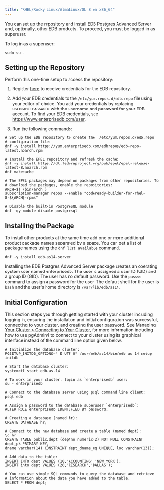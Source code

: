 ```yaml
---
title: "RHEL/Rocky Linux/AlmaLinux/OL 8 on x86_64"
---
```


You can set up the repository and install EDB Postgres Advanced Server and, optionally, other EDB products. To proceed, you must be logged in as superuser.

To log in as a superuser:

```shell
sudo su -
```

## Setting up the Repository
Perform this one-time setup to access the repository:

1. Register [here](https://www.enterprisedb.com/repository-access-request) to receive credentials for the EDB repository.

1. Add your EDB credentials to the `/etc/yum.repos.d/edb.repo` file using your editor of choice. You add your credentials by replacing `USERNAME:PASSWORD` with the username and password for your EDB account. To find your EDB credentials, see https://www.enterprisedb.com/user. 

1. Run the following commands:

```shell
# Set up the EDB repository to create the `/etc/yum.repos.d/edb.repo` 
# configuration file:
dnf -y install https://yum.enterprisedb.com/edbrepos/edb-repo-latest.noarch.rpm

# Install the EPEL repository and refresh the cache:
dnf -y install https://dl.fedoraproject.org/pub/epel/epel-release-latest-8.noarch.rpm
dnf makecache

# The EPEL packages may depend on packages from other repositories. To 
# download the packages, enable the repositories:
ARCH=$( /bin/arch )
subscription-manager repos --enable "codeready-builder-for-rhel-8-${ARCH}-rpms"

# Disable the built-in PostgreSQL module:
dnf -qy module disable postgresql   
```

## Installing the Package

To install other products at the same time add one or more additional product package names separated by a space. You can get a list of package names using the `dnf list available` command.

```shell
dnf -y install edb-as14-server 
```

Installing the EDB Postgres Advanced Server package creates an operating system user named enterprisedb. The user is assigned a user ID (UID) and a group ID (GID). The user has no default password. Use the `passwd` command to assign a password for the user. The default shell for the user is `bash` and the user's home directory is `/var/lib/edb/as14`.

## Initial Configuration
This section steps you through getting started with your cluster including logging in, ensuring the installation and initial configuration was successful, connecting to your cluster, and creating the user password. See [Managing Your Cluster > Connecting to Your Cluster](), for more information including how to use pgAdmin4 to connect to your cluster using its graphical interface instead of the command line option given below.

```shell
# Initialize the database cluster:
PGSETUP_INITDB_OPTIONS="-E UTF-8" /usr/edb/as14/bin/edb-as-14-setup initdb
   
# Start the database cluster:
systemctl start edb-as-14

# To work in your cluster, login as `enterprisedb` user:
su - enterprisedb

# Connect to the database server using psql command line client:
psql edb

# Assign a password to the database superuser `enterprisedb`:
ALTER ROLE enterprisedb IDENTIFIED BY password;

# Creating a database (named hr):
CREATE DATABASE hr;

# Connect to the new database and create a table (named dept):
\c hr
CREATE TABLE public.dept (deptno numeric(2) NOT NULL CONSTRAINT dept_pk PRIMARY KEY, 
dname varchar(14) CONSTRAINT dept_dname_uq UNIQUE, loc varchar(13));

# Add data to the table:
INSERT INTO dept VALUES (10,'ACCOUNTING','NEW YORK');
INSERT into dept VALUES (20,'RESEARCH','DALLAS');

# You can use simple SQL commands to query the database and retrieve 
# information about the data you have added to the table. 
SELECT * FROM dept;

```




